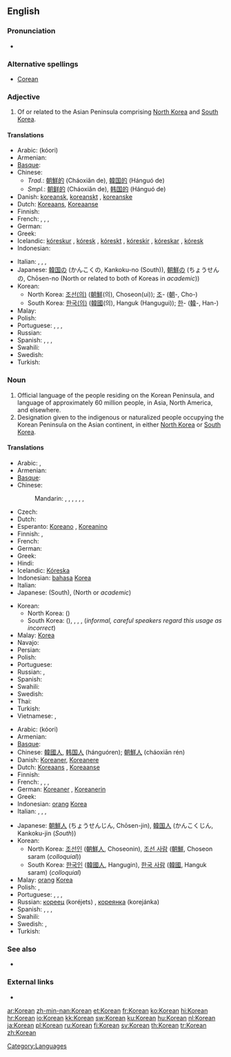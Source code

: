 {{interwiktionary|code=ko}}
{{also|korean|:Category:Korean language}}
==English==
{{wikipedia}}

===Pronunciation===
* {{audio|en-us-Korean.ogg|Audio (US)}}

===Alternative spellings===
* [[Corean]]

===Adjective===
{{en-adj|-}}

# Of or related to the Asian Peninsula comprising [[North Korea]] and [[South Korea]].

====Translations====
{{trans-top|relating to the Korean Peninsula}}
* Arabic: {{Arab|[[كوري]]}} (kóori) {{m}}
* Armenian: {{t|hy|կորեական|tr=koreakan}}
* [[Basque]]: {{t|eu|korear|xs=Basque}}
* Chinese:
** ''Trad.'': [[朝鮮]][[的]] (Cháoxiǎn de), [[韓国]][[的]] (Hánguó de)
** ''Smpl.'': [[朝鲜]][[的]] (Cháoxiǎn de), [[韩国]][[的]] (Hánguó de)
* Danish: [[koreansk]], [[koreanskt]] {{n}}, [[koreanske]] {{p}}
* Dutch: [[Koreaans]], [[Koreaanse]]
* Finnish: {{t-|fi|korealainen}}
* French: {{t+|fr|coréen|m}}, {{t+|fr|coréenne|f}}, {{t+|fr|coréens|m|p}}, {{t+|fr|coréennes|f|p}}
* German: {{t+|de|koreanisch}}
* Greek: {{t|el|κορεατικός|tr=koreatikós}}
* Icelandic: [[kóreskur]] {{m}}, [[kóresk]] {{f}}, [[kóreskt]] {{n}}, [[kóreskir]] {{m|p}}, [[kóreskar]] {{f|p}}, [[kóresk]] {{n|p}}
* Indonesian: {{t+|id|Korea|xs=Indonesian}}
{{trans-mid}}
* Italian: {{t+|it|coreano|m}}, {{t+|it|coreana|f}}, {{t+|it|coreani|m}}, {{t+|it|coreane|f|p}}
* Japanese: [[韓国]][[の]] (かんこくの, Kankoku-no (South)), [[朝鮮]][[の]] (ちょうせんの, Chōsen-no (North or related to both of Koreas in ''academic''))
* Korean:
** North Korea: [[조선]][[의|(의)]] ([[朝鮮]](의), Choseon(ui)); [[조]]- ([[朝]]-, Cho-)
** South Korea: [[한국]][[의|(의)]] ([[韓國]](의), Hanguk (Hangugui)); [[한]]- ([[韓]]-, Han-)
* Malay: {{t-|ms|Korea|xs=Malay}}
* Polish: {{t+|pl|koreański|m}}
* Portuguese: {{t+|pt|coreano|m}}, {{t-|pt|coreana|f}}, {{t-|pt|coreanos|m|p}}, {{t-|pt|coreanas|f|p}}
* Russian: {{t+|ru|корейский|tr=koréjskij}}
* Spanish: {{t+|es|coreano|m}}, {{t-|es|coreana|f}}, {{t-|es|coreanos|m|p}}, {{t-|es|coreanas|f|p}}
* Swahili: {{t|sw|ya Korea|xs=Swahili}}
* Swedish: {{t+|sv|koreansk}}
* Turkish: {{t+|tr|Kore}}
{{trans-bottom}}

===Noun===
{{en-noun}}

# Official language of the people residing on the Korean Peninsula, and language of approximately 60 million people, in Asia, North America, and elsewhere.
# Designation given to the indigenous or naturalized people occupying the Korean Peninsula on the Asian continent, in either [[North Korea]] or [[South Korea]].

====Translations====
{{trans-top|language}}
* Arabic: {{t|ar|كوري|m|tr=kuuriy}},  {{t|ar|الكورية|f|tr=al-kuríyya}}
* Armenian: {{t-|hy|կորեերեն|tr=koreeren}}
* [[Basque]]: {{t|eu|koreera|xs=Basque}}
* Chinese:
*: Mandarin: {{t-|cmn|韓語|sc=Hani}}, {{t-|cmn|韩语|tr=Hányǔ|sc=Hani}}, {{t-|cmn|韓文|sc=Hani}}, {{t-|cmn|韩文|tr=Hánwén|sc=Hani}}, {{t-|cmn|朝鮮語|sc=Hani}}, {{t-|cmn|朝鲜语|tr=Cháoxiānyǔ|sc=Hani}},  {{tø|cmn|朝鮮語|tr=Chaoxianyu|sc=Hans}}
* Czech: {{t-|cs|korejština|f}}
* Dutch: {{t+|nl|Koreaans|n}}
* Esperanto: [[Koreano]] {{m}}, [[Koreanino]] {{f}}
* Finnish: {{t+|fi|korea}}, {{t+|fi|korean kieli}}
* French: {{t+|fr|coréen|m}}
* German: {{t+|de|Koreanisch}}
* Greek: {{t+|el|κορεατικά|n|p|tr=koreatiká}}
* Hindi: {{t|hi|कोरियाई|tr=kōriyā'ī|xs=Hindi}}
* Icelandic: [[Kóreska]]
* Indonesian: [[bahasa]] [[Korea]]
* Italian: {{t+|it|coreano}}
* Japanese: {{t+|ja|韓国語|tr=かんこくご, Kankoku-go}} (South), {{t+|ja|朝鮮語|tr=ちょうせんご, Chōsen-go}} (North or ''academic'')
{{trans-mid}}
* Korean:
** North Korea: {{t+|ko|조선어|tr=Joseoneo|sc=Hang}} ({{t+|ko|朝鮮語|sc=Hani}})
** South Korea: {{t+|ko|한국어|tr=Hangugeo|sc=Hang}} ({{t|ko|韓國語|sc=Hani}}), {{t+|ko|한국말|tr=Hangungmal|sc=Hang}}, {{t+|ko|국어|tr=Gugeo|sc=Hang}}, {{t+|ko|우리말|tr=Urimal|sc=Hang}}, {{t+|ko|한글|tr=Hangeul|sc=Hang}} (''informal, careful speakers regard this usage as incorrect'')
* Malay: {{l|ms|bahasa}} [[Korea]]
* Navajo: {{tø|nv|Kolíya bizaad}}
* Persian: {{t|fa|کرهای|xs=Persian}}
* Polish: {{t+|pl|koreański|m}}
* Portuguese: {{t+|pt|coreano|m}}
* Russian: {{t+|ru|корейский язык|m|tr=koréjskij jazýk}},  {{t+|ru|корейский|tr=koréjskij}}
* Spanish: {{t+|es|coreano}}
* Swahili: {{t|sw|Kikorea|xs=Swahili}}
* Swedish: {{t+|sv|koreanska|c}}
* Thai: {{t+|th|ภาษาเกาหลี|tr= paa-săa gao-lĕe}}
* Turkish: {{t+|tr|Korece}}
* Vietnamese: {{t|vi|tiếng Hàn Quốc|xs=Vietnamese}},  {{t|vi|tiếng Triều Tiên|xs=Vietnamese}}
{{trans-bottom}}

{{trans-top|person}}
* Arabic: {{Arab|[[كوري]]}} (kóori) {{m}}
* Armenian: {{t|hy|կորեացի|tr=koreac’i}}
* [[Basque]]: {{t|eu|korear|xs=Basque}}
* Chinese: [[韓國人]], [[韩国人]] (hánguóren); [[朝鮮人]] (cháoxiān rén)
* Danish: [[Koreaner]], [[Koreanere]] {{p}}
* Dutch: [[Koreaans]] {{m}}, [[Koreaanse]] {{f}}
* Finnish: {{t-|fi|korealainen}}
* French: {{t+|fr|Coréen|m}}, {{t+|fr|Coréenne|f}}, {{t+|fr|Coréens|m|p}}, {{t+|fr|Coréennes|f|p}}
* German: [[Koreaner]] {{m}}, [[Koreanerin]] {{f}}
* Greek: {{t+|el|Κορεάτης|tr=Koreátis}}
* Indonesian: [[orang]] [[Korea]]
* Italian: {{t+|it|coreano|m}}, {{t+|it|coreana|f}}, {{t+|it|coreani|m|p}}, {{t+|it|coreane|f|p}}
{{trans-mid}}
* Japanese: [[朝鮮人]] (ちょうせんじん, Chōsen-jin), [[韓国人]] (かんこくじん, Kankoku-jin (''South''))
* Korean:
** North Korea: [[조선인]] ([[朝鮮人]], Choseonin), [[조선 사람]] ([[朝鮮]], Choseon saram (''colloquial''))
** South Korea: [[한국인]] ([[韓國人]], Hangugin), [[한국 사람]] ([[韓國]], Hanguk saram) (''colloquial'')
* Malay: [[orang]] [[Korea]]
* Polish: {{t+|pl|Koreańczyk|m}}, {{t+|pl|Koreanka|f}}
* Portuguese: {{t+|pt|coreano|m}}, {{t-|pt|coreana|f}}, {{t-|pt|coreanos|m|p}}, {{t-|pt|coreanas|f|p}}
* Russian: [[кореец]] (koréjets) {{m}}, [[кореянка]] (korejánka) {{f}}
* Spanish: {{t+|es|coreano|m}}, {{t-|es|coreana|f}}, {{t-|es|coreanos|m|p}}, {{t-|es|coreanas|f|p}}
* Swahili: {{t|sw|wakorea|xs=Swahili}}
* Swedish: {{t+|sv|Korean|m|alt=korean}}, {{t+|sv|koreanska|f}}
* Turkish: {{t+|tr|Koreli}}
{{trans-bottom}}

===See also===
* {{langcat}}

===External links===
* {{ISO 639|link=Ethnologue|1code=ko|code=kor}}

[[Category:Languages]]

[[ar:Korean]]
[[zh-min-nan:Korean]]
[[et:Korean]]
[[fr:Korean]]
[[ko:Korean]]
[[hi:Korean]]
[[hr:Korean]]
[[io:Korean]]
[[kk:Korean]]
[[sw:Korean]]
[[ku:Korean]]
[[hu:Korean]]
[[nl:Korean]]
[[ja:Korean]]
[[pl:Korean]]
[[ru:Korean]]
[[fi:Korean]]
[[sv:Korean]]
[[th:Korean]]
[[tr:Korean]]
[[zh:Korean]]
